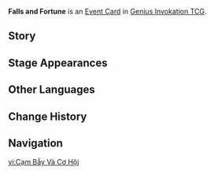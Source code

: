 {{Genius Invokation TCG Infobox
|id        = 332026
|image     = Falls and Fortune Event Card.png
|type      = Event Card
|effect    = '''Can only be played when you have at least 8 Elemental Dice remaining and your opponent has not ended their Round:''' In this Round, both sides must spend 1 extra Elemental Die to switch characters.
|matching  = 0
|source1   = {{Sold By}}
|features  = Jeht;Jebrael;Desert Sumpter Beast;Tirzad;Nachtigal
}}
'''Falls and Fortune''' is an [[Event Card]] in [[Genius Invokation TCG]].

==Story==
{{Description|The accident of falling into a pit can also be a chance to reveal [[Golden Slumber|the buried past]] beneath the dust.|title=Falls and Fortune}}

==Stage Appearances==
{{Genius Invokation TCG Stage Appearances}}

==Other Languages==
{{Other Languages
|en      = Falls and Fortune
|zhs     = 坍陷与契机
|zhs_rm  = 
|zht     = 坍陷與契機
|zht_rm  = 
|zh_tl   = 
|ja      = 崩落ときっかけ
|ja_rm   = Houraku to Kikkake
|ja_tl   = Falls and Chances
|ko      = 추락과 계기
|ko_tl   = Falls and Motives
|es      = Desplome oportuno
|es_tl   = Opportune Collapse
|fr      = Chute opportune
|fr_tl   = Opportune Fall
|ru      = Взлёты и падения
|ru_tl   = 
|th      = Falls and Fortune
|vi      = Cạm Bẫy Và Cơ Hội
|vi_tl   = 
|de      = Zusammenbruch und Wendepunkt
|de_tl   = Collapse and Turning Point
|id      = Falls and Fortune
|pt      = Colapso e Fortuna
|pt_tl   = 
|tr      = Düşüşler ve Fırsatlar
|tr_tl   = Falls and Opportunities
|it      = Cadute e opportunità
|it_tl   = 
}}

==Change History==
{{Change History|4.3}}

==Navigation==
{{Genius Invokation TCG Navbox|Event Card}}

[[vi:Cạm Bẫy Và Cơ Hội]]